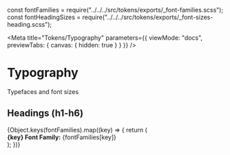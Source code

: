 const fontFamilies = require("../../../src/tokens/exports/_font-families.scss");
const fontHeadingSizes = require("../../../src/tokens/exports/_font-sizes-heading.scss");

<Meta
  title="Tokens/Typography"
  parameters={{ viewMode: "docs", previewTabs: { canvas: { hidden: true } } }}
/>

# Typography

<Subtitle>Typefaces and font sizes</Subtitle>

## Headings (h1-h6)

<div>
  {Object.keys(fontFamilies).map((key) => {
    return (
      <div key={key}>
        <Subtitle>
          <b>{key} Font Family:</b> {fontFamilies[key]}
        </Subtitle>
        <Typeset
          fontFamily={fontFamilies[key]}
          classNamePrefix="."
          fontSizes={fontHeadingSizes}
        />
      </div>
    );
  })}
</div>
